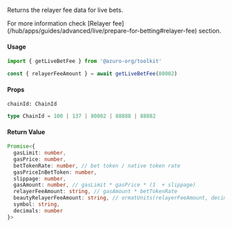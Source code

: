 
Returns the relayer fee data for live bets.

<Callout type="info">
  For more information check [Relayer fee](/hub/apps/guides/advanced/live/prepare-for-betting#relayer-fee) section.
</Callout>

#### Usage

```ts
import { getLiveBetFee } from '@azuro-org/toolkit'

const { relayerFeeAmount } = await getLiveBetFee(80002)
```

#### Props

`chainId: ChainId`

```ts
type ChainId = 100 | 137 | 80002 | 88888 | 88882
```

#### Return Value

```ts
Promise<{
  gasLimit: number,
  gasPrice: number,
  betTokenRate: number, // bet token / native token rate
  gasPriceInBetToken: number,
  slippage: number,
  gasAmount: number, // gasLimit * gasPrice * (1  + slippage)
  relayerFeeAmount: string, // gasAmount * betTokenRate
  beautyRelayerFeeAmount: string, // ormatUnits(relayerFeeAmount, decimals)
  symbol: string,
  decimals: number
}>
```
